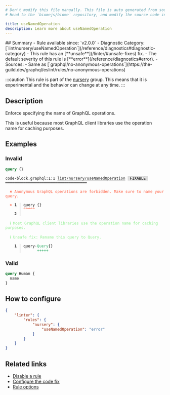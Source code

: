 ```yaml
---
# Don't modify this file manually. This file is auto generated from source, and you will lose your changes next time the website is built.
# Head to the `biomejs/biome` repository, and modify the source code in there.

title: useNamedOperation
description: Learn more about useNamedOperation
---
```


<Tabs>
<TabItem label="GraphQL" icon="seti:graphql">
## Summary
- Rule available since: `v2.0.0`
- Diagnostic Category: [`lint/nursery/useNamedOperation`](/reference/diagnostics#diagnostic-category)
- This rule has an [**unsafe**](/linter/#unsafe-fixes) fix.
- The default severity of this rule is [**error**](/reference/diagnostics#error).
- Sources: 
  - Same as [`graphql/no-anonymous-operations`](https://the-guild.dev/graphql/eslint/rules/no-anonymous-operations)

:::caution
This rule is part of the [nursery](/linter/#nursery) group. This means that it is experimental and the behavior can change at any time.
:::
## Description
Enforce specifying the name of GraphQL operations.

This is useful because most GraphQL client libraries use the operation name for caching purposes.

## Examples

### Invalid

```graphql
query {}
```

<pre class="language-text"><code class="language-text">code-block.graphql:1:1 <a href="https://biomejs.dev/linter/rules/use-named-operation">lint/nursery/useNamedOperation</a> <span style="color: #000; background-color: #ddd;"> FIXABLE </span> ━━━━━━━━━━━━━━━━━━━━━━━━━━━━━━━━━━━━<br /><br />  <strong><span style="color: Tomato;">✖</span></strong> <span style="color: Tomato;">Anonymous GraphQL operations are forbidden. Make sure to name your query.</span><br />  <br />  <strong><span style="color: Tomato;">&gt;</span></strong> <strong>1 │ </strong>query &#123;&#125;<br />   <strong>   │ </strong><strong><span style="color: Tomato;">^</span></strong><strong><span style="color: Tomato;">^</span></strong><strong><span style="color: Tomato;">^</span></strong><strong><span style="color: Tomato;">^</span></strong><strong><span style="color: Tomato;">^</span></strong><br />    <strong>2 │ </strong><br />  <br />  <strong><span style="color: lightgreen;">ℹ</span></strong> <span style="color: lightgreen;">Most GraphQL client libraries use the operation name for caching purposes.</span><br />  <br />  <strong><span style="color: lightgreen;">ℹ</span></strong> <span style="color: lightgreen;">Unsafe fix</span><span style="color: lightgreen;">: </span><span style="color: lightgreen;">Rename this query to Query.</span><br />  <br />  <strong>  1 │ </strong>query<span style="opacity: 0.8;">·</span><span style="color: MediumSeaGreen;">Q</span><span style="color: MediumSeaGreen;">u</span><span style="color: MediumSeaGreen;">e</span><span style="color: MediumSeaGreen;">r</span><span style="color: MediumSeaGreen;">y</span>&#123;&#125;<br />  <strong>    │ </strong>      <span style="color: MediumSeaGreen;">+</span><span style="color: MediumSeaGreen;">+</span><span style="color: MediumSeaGreen;">+</span><span style="color: MediumSeaGreen;">+</span><span style="color: MediumSeaGreen;">+</span>  <br /></code></pre>

### Valid

```graphql
query Human {
  name
}
```

## How to configure
```json title="biome.json"
{
	"linter": {
		"rules": {
			"nursery": {
				"useNamedOperation": "error"
			}
		}
	}
}

```
## Related links

- [Disable a rule](/linter/#disable-a-rule)
- [Configure the code fix](/linter#configure-the-code-fix)
- [Rule options](/linter/#rule-options)

</TabItem>
</Tabs>


